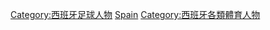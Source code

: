 {{Commonscat|Association football referees from Spain}}

[[Category:西班牙足球人物|Category:西班牙足球人物]]
[[Category:各國足球裁判|Spain]]
[[Category:西班牙各類體育人物|Category:西班牙各類體育人物]]